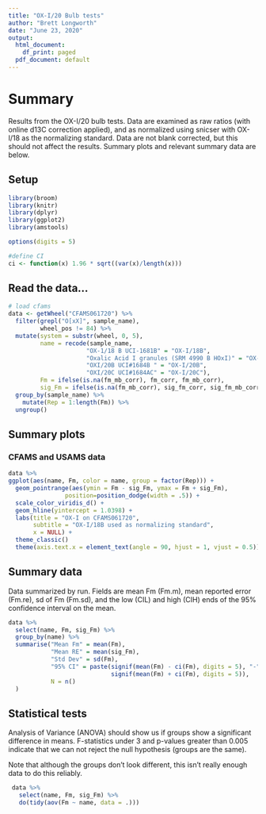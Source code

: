 ```yaml
---
title: "OX-I/20 Bulb tests"
author: "Brett Longworth"
date: "June 23, 2020"
output:
  html_document:
    df_print: paged
  pdf_document: default
---
```


# Summary

Results from the OX-I/20 bulb tests. Data are examined as raw ratios
(with online d13C correction applied), and as normalized using snicser with
OX-I/18 as the normalizing standard. Data are not blank corrected, but this
should not affect the results. Summary plots and relevant summary data are
below.


## Setup

```r
library(broom)
library(knitr)
library(dplyr)
library(ggplot2)
library(amstools)

options(digits = 5)

#define CI
ci <- function(x) 1.96 * sqrt((var(x)/length(x)))
```


## Read the data...

```r
# load cfams
data <- getWheel("CFAMS061720") %>% 
  filter(grepl("O[xX]", sample_name),
         wheel_pos != 84) %>%
  mutate(system = substr(wheel, 0, 5),
         name = recode(sample_name,
                      "OX-1/18 B UCI-1681B" = "OX-I/18B",
                      "Oxalic Acid I granules (SRM 4990 B HOxI)" = "OX-I Solid",
                      "OXI/20B UCI#1684B " = "OX-I/20B",
                      "OXI/20C UCI#1684AC" = "OX-I/20C"),
         Fm = ifelse(is.na(fm_mb_corr), fm_corr, fm_mb_corr),
         sig_Fm = ifelse(is.na(fm_mb_corr), sig_fm_corr, sig_fm_mb_corr)) %>% 
  group_by(sample_name) %>% 
    mutate(Rep = 1:length(Fm)) %>%
  ungroup()
```

## Summary plots

### CFAMS and USAMS data

```r
data %>% 
ggplot(aes(name, Fm, color = name, group = factor(Rep))) +
  geom_pointrange(aes(ymin = Fm - sig_Fm, ymax = Fm + sig_Fm), 
                position=position_dodge(width = .5)) +
  scale_color_viridis_d() +
  geom_hline(yintercept = 1.0398) +
  labs(title = "OX-I on CFAMS061720",
       subtitle = "OX-I/18B used as normalizing standard",
       x = NULL) +
  theme_classic()
  theme(axis.text.x = element_text(angle = 90, hjust = 1, vjust = 0.5))
```

## Summary data

Data summarized by run. Fields are mean Fm (Fm.m), mean reported error (Fm.re),
sd of Fm (Fm.sd), and the low (CIL) and high (CIH) ends of the 95% confidence
interval on the mean.

```r
data %>% 
  select(name, Fm, sig_Fm) %>% 
  group_by(name) %>% 
  summarise("Mean Fm" = mean(Fm),
            "Mean RE" = mean(sig_Fm),
            "Std Dev" = sd(Fm),
            "95% CI" = paste(signif(mean(Fm) - ci(Fm), digits = 5), "-",
                             signif(mean(Fm) + ci(Fm), digits = 5)),
            N = n()
  )
```


## Statistical tests

Analysis of Variance (ANOVA) should show us if groups show a significant difference in means. F-statistics under 3 and p-values greater than 0.005 indicate that we can
not reject the null hypothesis (groups are the same).

Note that although the groups don't look different, this isn't really enough data to do this reliably.

```r
 data %>% 
   select(name, Fm, sig_Fm) %>% 
   do(tidy(aov(Fm ~ name, data = .)))
```

